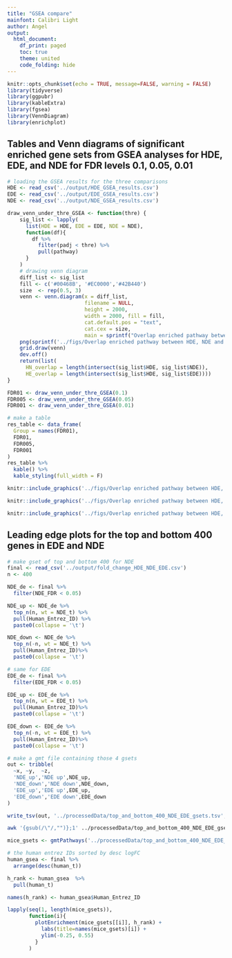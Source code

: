 ```yaml
---
title: "GSEA compare"
mainfont: Calibri Light 
author: Angel
output:
  html_document:
    df_print: paged
    toc: true
    theme: united
    code_folding: hide
---
```

```r
knitr::opts_chunk$set(echo = TRUE, message=FALSE, warning = FALSE)
library(tidyverse)
library(ggpubr)
library(kableExtra)
library(fgsea)
library(VennDiagram)
library(enrichplot)
```

## Tables and Venn diagrams of significant enriched gene sets from GSEA analyses for HDE, EDE, and NDE for FDR levels 0.1, 0.05, 0.01

```r
# loading the GSEA results for the three comparisons
HDE <- read_csv('../output/HDE_GSEA_results.csv')
EDE <- read_csv('../output/EDE_GSEA_results.csv')
NDE <- read_csv('../output/NDE_GSEA_results.csv')
```

```r

draw_venn_under_thre_GSEA <- function(thre) {
    sig_list <- lapply(
      list(HDE = HDE, EDE = EDE, NDE = NDE),
      function(df){
        df %>%
          filter(padj < thre) %>%
          pull(pathway)
      }
    )
    # drawing venn diagram
    diff_list <- sig_list
    fill <- c('#00468B', '#EC0000','#42B440')
    size  <- rep(0.5, 3)
    venn <- venn.diagram(x = diff_list, 
                         filename = NULL,
                         height = 2000,
                         width = 2000, fill = fill,
                         cat.default.pos = "text", 
                         cat.cex = size,
                         main = sprintf("Overlap enriched pathway between HDE, NDE and EDE (FDR < %s)", thre));
    png(sprintf('../figs/Overlap enriched pathway between HDE, NDE and EDE (FDR < %s).png', thre), width = 4, height = 4, units = 'in', res = 300)
    grid.draw(venn)
    dev.off()
    return(list(
      HN_overlap = length(intersect(sig_list$HDE, sig_list$NDE)),
      HE_overlap = length(intersect(sig_list$HDE, sig_list$EDE))))
}

FDR01 <- draw_venn_under_thre_GSEA(0.1)
FDR005 <- draw_venn_under_thre_GSEA(0.05)
FDR001 <- draw_venn_under_thre_GSEA(0.01)

# make a table
res_table <- data_frame(
  Group = names(FDR01),
  FDR01,
  FDR005,
  FDR001
)
res_table %>%
  kable() %>%
  kable_styling(full_width = F)
```
```r
knitr::include_graphics('../figs/Overlap enriched pathway between HDE, NDE and EDE (FDR < 0.1).png')
```
```r
knitr::include_graphics('../figs/Overlap enriched pathway between HDE, NDE and EDE (FDR < 0.05).png')
```

```r
knitr::include_graphics('../figs/Overlap enriched pathway between HDE, NDE and EDE (FDR < 0.01).png')
```

## Leading edge plots for the top and bottom 400 genes in EDE and NDE 

```r
# make gset of top and bottom 400 for NDE
final <- read_csv('../output/fold_change_HDE_NDE_EDE.csv')
n <- 400

NDE_de <- final %>%
  filter(NDE_FDR < 0.05) 

NDE_up <- NDE_de %>%
  top_n(n, wt = NDE_t) %>%
  pull(Human_Entrez_ID) %>%
  paste0(collapse = '\t')

NDE_down <- NDE_de %>%
  top_n(-n, wt = NDE_t) %>%
  pull(Human_Entrez_ID)%>%
  paste0(collapse = '\t')

```

```r
# same for EDE
EDE_de <- final %>%
  filter(EDE_FDR < 0.05) 

EDE_up <- EDE_de %>%
  top_n(n, wt = EDE_t) %>%
  pull(Human_Entrez_ID)%>%
  paste0(collapse = '\t')

EDE_down <- EDE_de %>%
  top_n(-n, wt = EDE_t) %>%
  pull(Human_Entrez_ID)%>%
  paste0(collapse = '\t')
```


```r
# make a gmt file containing those 4 gsets
out <- tribble(
  ~x, ~y,  ~z,
  'NDE_up','NDE up',NDE_up,
  'NDE_down','NDE down',NDE_down,
  'EDE_up','EDE up',EDE_up,
  'EDE_down','EDE down',EDE_down
)

write_tsv(out, '../processedData/top_and_bottom_400_NDE_EDE_gsets.tsv', col_names = F , quote_escape = 'backslash')
```

```bash
awk '{gsub(/\"/,"")};1' ../processedData/top_and_bottom_400_NDE_EDE_gsets.tsv > ../processedData/top_and_bottom_400_NDE_EDE_gsets.gmt
```


```r
mice_gsets <- gmtPathways('../processedData/top_and_bottom_400_NDE_EDE_gsets.gmt')

# the human entrez IDs sorted by desc logFC
human_gsea <- final %>%
  arrange(desc(human_t))

h_rank <- human_gsea  %>%
  pull(human_t)

names(h_rank) <- human_gsea$Human_Entrez_ID
```

```r
lapply(seq(1, length(mice_gsets)), 
       function(i){
         plotEnrichment(mice_gsets[[i]], h_rank) +
           labs(title=names(mice_gsets)[i]) +
           ylim(-0.25, 0.55)
         }
       )


```



